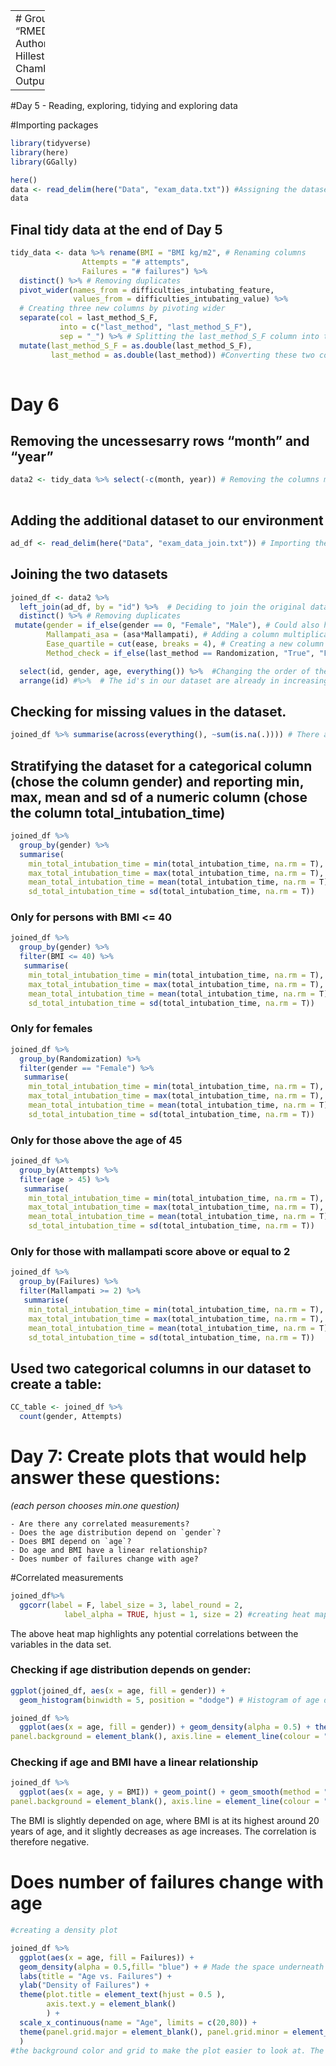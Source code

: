 
-------
# Group 1 Project
Title: "RMED901_Group1_Project_110923"
Authors: "Marianne Bråtveit, Eline Hillestad, Ryan Dunkel and Jonathan Chambenoit"
Date: "2023-09-11"
Output: html_document

-----
#Day 5 - Reading, exploring, tidying and exploring data

#Importing packages
```r
library(tidyverse)
library(here)
library(GGally)

here()
data <- read_delim(here("Data", "exam_data.txt")) #Assigning the dataset to an object "data".
data

```

## Final tidy data at the end of Day 5
```r
tidy_data <- data %>% rename(BMI = "BMI kg/m2", # Renaming columns 
                Attempts = "# attempts",
                Failures = "# failures") %>% 
  distinct() %>% # Removing duplicates
  pivot_wider(names_from = difficulties_intubating_feature, 
              values_from = difficulties_intubating_value) %>% 
  # Creating three new columns by pivoting wider 
  separate(col = last_method_S_F,
           into = c("last_method", "last_method_S_F"),
           sep = "_") %>% # Splitting the last_method_S_F column into two different columns
  mutate(last_method_S_F = as.double(last_method_S_F),
         last_method = as.double(last_method)) #Converting these two columns to numeric columns as they were turned into character columns when splitting them
  
```

# Day 6
## Removing the uncessesarry rows "month" and "year"

```r
data2 <- tidy_data %>% select(-c(month, year)) # Removing the columns month and year 
 
```
## Adding the additional dataset to our environment
```r
ad_df <- read_delim(here("Data", "exam_data_join.txt")) # Importing the additional dataset and assigning it to an object
```

## Joining the two datasets
```r
joined_df <- data2 %>% 
  left_join(ad_df, by = "id") %>%  # Deciding to join the original dataframe to the ad_df by the column "id" as this is present in both datasets
  distinct() %>% # Removing duplicates
 mutate(gender = if_else(gender == 0, "Female", "Male"), # Could also have used the function case_when like this: mutate(gender =case_when(gender == "0" ~ "Female", gender == "1" ~ "Male"))
        Mallampati_asa = (asa*Mallampati), # Adding a column multiplicating the columns asa and Mallampati ) # Changing the column gender to character observations
        Ease_quartile = cut(ease, breaks = 4), # Creating a new column with quartile-values for the ease-column 
        Method_check = if_else(last_method == Randomization, "True", "False")) %>%  # Creating a new column that checks whether the column "last method" contains the same values as the column "Randomization) 

  select(id, gender, age, everything()) %>%  #Changing the order of the columns so that id, gender and age is at the beginning of the dataset. 
  arrange(id) #%>%  # The id's in our dataset are already in increasing order

```

## Checking for missing values in the dataset. 
```r
joined_df %>% summarise(across(everything(), ~sum(is.na(.)))) # There are 2 missing values for BMI,  1 for sore_throat, 1 for mallampati and 1 for mallampati_asa
```

## Stratifying the dataset for a categorical column (chose the column gender) and reporting min, max, mean and sd of a numeric column (chose the column total_intubation_time)
```r
joined_df %>% 
  group_by(gender) %>% 
  summarise(
    min_total_intubation_time = min(total_intubation_time, na.rm = T),  #It is possible to use na.rm = T instead of writing TRUE (it does the same)
    max_total_intubation_time = max(total_intubation_time, na.rm = T),
    mean_total_intubation_time = mean(total_intubation_time, na.rm = T),
    sd_total_intubation_time = sd(total_intubation_time, na.rm = T))
```

### Only for persons with BMI <= 40
```r
joined_df %>% 
  group_by(gender) %>% 
  filter(BMI <= 40) %>% 
   summarise(
    min_total_intubation_time = min(total_intubation_time, na.rm = T),
    max_total_intubation_time = max(total_intubation_time, na.rm = T),
    mean_total_intubation_time = mean(total_intubation_time, na.rm = T),
    sd_total_intubation_time = sd(total_intubation_time, na.rm = T))
```

### Only for females
```r
joined_df %>% 
  group_by(Randomization) %>% 
  filter(gender == "Female") %>% 
   summarise(
    min_total_intubation_time = min(total_intubation_time, na.rm = T),
    max_total_intubation_time = max(total_intubation_time, na.rm = T),
    mean_total_intubation_time = mean(total_intubation_time, na.rm = T),
    sd_total_intubation_time = sd(total_intubation_time, na.rm = T))
```

### Only for those above the age of 45
```r
joined_df %>% 
  group_by(Attempts) %>% 
  filter(age > 45) %>% 
   summarise(
    min_total_intubation_time = min(total_intubation_time, na.rm = T),
    max_total_intubation_time = max(total_intubation_time, na.rm = T),
    mean_total_intubation_time = mean(total_intubation_time, na.rm = T),
    sd_total_intubation_time = sd(total_intubation_time, na.rm = T))
```

### Only for those with mallampati score above or equal to 2
```r
joined_df %>% 
  group_by(Failures) %>% 
  filter(Mallampati >= 2) %>% 
   summarise(
    min_total_intubation_time = min(total_intubation_time, na.rm = T),
    max_total_intubation_time = max(total_intubation_time, na.rm = T),
    mean_total_intubation_time = mean(total_intubation_time, na.rm = T),
    sd_total_intubation_time = sd(total_intubation_time, na.rm = T))
```

## Used two categorical columns in our dataset to create a table:
```r
CC_table <- joined_df %>%
  count(gender, Attempts)
```

# Day 7: Create plots that would help answer these questions:
_(each person chooses min.one question)_

    - Are there any correlated measurements?
    - Does the age distribution depend on `gender`?
    - Does BMI depend on `age`?
    - Do age and BMI have a linear relationship?
    - Does number of failures change with age?

#Correlated measurements
```r
joined_df%>%
  ggcorr(label = F, label_size = 3, label_round = 2,
            label_alpha = TRUE, hjust = 1, size = 2) #creating heat map to compare all variables and see trends of correlations

```
The above heat map highlights any potential correlations between the variables in the data set.

### Checking if age distribution depends on gender:
```r
ggplot(joined_df, aes(x = age, fill = gender)) +
  geom_histogram(binwidth = 5, position = "dodge") # Histogram of age depending on gender

joined_df %>% 
  ggplot(aes(x = age, fill = gender)) + geom_density(alpha = 0.5) + theme(panel.grid.major = element_blank(), panel.grid.minor = element_blank(),
panel.background = element_blank(), axis.line = element_line(colour = "black")) + scale_x_continuous(name = "Age",limits = c(20,80))   # Density plot of the age distribution depending on gender. We removed the grey background and the major and minor grids. We set the colour of the axis to black. We set the x-axis limit from 20 to 80.

```
    
### Checking if age and BMI have a linear relationship
```r
joined_df %>% 
  ggplot(aes(x = age, y = BMI)) + geom_point() + geom_smooth(method = "lm") + theme(panel.grid.major = element_blank(), panel.grid.minor = element_blank(),
panel.background = element_blank(), axis.line = element_line(colour = "black")) + scale_x_continuous(name = "Age",limits = c(20,80))    # Checking if age and BMI have a linear relationship by adding geom_smooth (adds a regression line) to a scatterplot. Also removed the grey background and the grids. We set the x-asis limit from 20 to 80. 
```
The BMI is slightly depended on age, where BMI is at its highest around 20 years of age, and it slightly decreases as age increases. The correlation is therefore negative. 

# Does number of failures change with age
```r
#creating a density plot

joined_df %>% 
  ggplot(aes(x = age, fill = Failures)) + 
  geom_density(alpha = 0.5,fill= "blue") + # Made the space underneath the                                               # plot blue
  labs(title = "Age vs. Failures") + 
  ylab("Density of Failures") + 
  theme(plot.title = element_text(hjust = 0.5 ), 
        axis.text.y = element_blank()
        ) + 
  scale_x_continuous(name = "Age", limits = c(20,80)) +
  theme(panel.grid.major = element_blank(), panel.grid.minor = element_blank(), panel.background = element_blank(), axis.line = element_line(colour = "black")
  )
#the background color and grid to make the plot easier to look at. The axes were renamed and the limits of the x axis were set to 20-80 in order to make the plot cleaner. Axis line colors were set to black for increased contrast.


```

